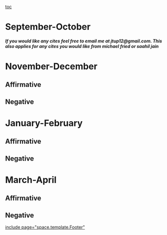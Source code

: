 [[toc]]
=September-October= 
=====If you would like any cites feel free to email me at jtup12@gmail.com. This also applies for any cites you would like from michael fried or saahil jain===== 


=November-December= 
==Affirmative== 
==Negative== 

=January-February= 
==Affirmative== 
==Negative== 

=March-April= 
==Affirmative== 
==Negative== 

[[include page="space.template.Footer"]]